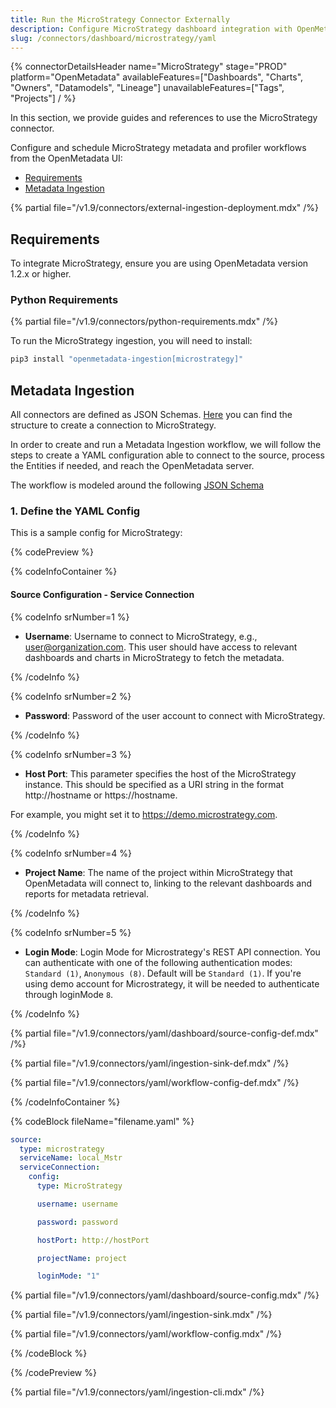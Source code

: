 ```yaml
---
title: Run the MicroStrategy Connector Externally
description: Configure MicroStrategy dashboard integration with OpenMetadata using YAML. Step-by-step connector setup guide with examples and best practices.
slug: /connectors/dashboard/microstrategy/yaml
---
```


{% connectorDetailsHeader
  name="MicroStrategy"
  stage="PROD"
  platform="OpenMetadata"
  availableFeatures=["Dashboards", "Charts", "Owners", "Datamodels", "Lineage"]
  unavailableFeatures=["Tags", "Projects"]
/ %}

In this section, we provide guides and references to use the MicroStrategy connector.

Configure and schedule MicroStrategy metadata and profiler workflows from the OpenMetadata UI:

- [Requirements](#requirements)
- [Metadata Ingestion](#metadata-ingestion)

{% partial file="/v1.9/connectors/external-ingestion-deployment.mdx" /%}

## Requirements

To integrate MicroStrategy, ensure you are using OpenMetadata version 1.2.x or higher.

### Python Requirements

{% partial file="/v1.9/connectors/python-requirements.mdx" /%}

To run the MicroStrategy ingestion, you will need to install:

```bash
pip3 install "openmetadata-ingestion[microstrategy]"
```

## Metadata Ingestion

All connectors are defined as JSON Schemas. 
[Here](https://github.com/open-metadata/OpenMetadata/blob/main/openmetadata-spec/src/main/resources/json/schema/entity/services/connections/dashboard/mstrConnection.json)
you can find the structure to create a connection to MicroStrategy.

In order to create and run a Metadata Ingestion workflow, we will follow
the steps to create a YAML configuration able to connect to the source,
process the Entities if needed, and reach the OpenMetadata server.

The workflow is modeled around the following
[JSON Schema](https://github.com/open-metadata/OpenMetadata/blob/main/openmetadata-spec/src/main/resources/json/schema/metadataIngestion/workflow.json)

### 1. Define the YAML Config

This is a sample config for MicroStrategy:

{% codePreview %}

{% codeInfoContainer %}

#### Source Configuration - Service Connection

{% codeInfo srNumber=1 %}

- **Username**: Username to connect to MicroStrategy, e.g., user@organization.com. This user should have access to relevant dashboards and charts in MicroStrategy to fetch the metadata.

{% /codeInfo %}

{% codeInfo srNumber=2 %}

- **Password**: Password of the user account to connect with MicroStrategy.

{% /codeInfo %}

{% codeInfo srNumber=3 %}

- **Host Port**: This parameter specifies the host of the MicroStrategy instance. This should be specified as a URI string in the format http://hostname or https://hostname.

For example, you might set it to https://demo.microstrategy.com.

{% /codeInfo %}

{% codeInfo srNumber=4 %}

- **Project Name**: The name of the project within MicroStrategy that OpenMetadata will connect to, linking to the relevant dashboards and reports for metadata retrieval.

{% /codeInfo %}

{% codeInfo srNumber=5 %}

- **Login Mode**: Login Mode for Microstrategy's REST API connection. You can authenticate with one of the following authentication modes: `Standard (1)`, `Anonymous (8)`. Default will be `Standard (1)`.
If you're using demo account for Microstrategy, it will be needed to authenticate through loginMode `8`.

{% /codeInfo %}

{% partial file="/v1.9/connectors/yaml/dashboard/source-config-def.mdx" /%}

{% partial file="/v1.9/connectors/yaml/ingestion-sink-def.mdx" /%}

{% partial file="/v1.9/connectors/yaml/workflow-config-def.mdx" /%}

{% /codeInfoContainer %}

{% codeBlock fileName="filename.yaml" %}

```yaml {% isCodeBlock=true %}
source:
  type: microstrategy
  serviceName: local_Mstr
  serviceConnection:
    config:
      type: MicroStrategy
```
```yaml {% srNumber=1 %}
      username: username
```
```yaml {% srNumber=2 %}
      password: password
```
```yaml {% srNumber=3 %}
      hostPort: http://hostPort
```
```yaml {% srNumber=4 %}
      projectName: project
```
```yaml {% srNumber=5 %}
      loginMode: "1"
```

{% partial file="/v1.9/connectors/yaml/dashboard/source-config.mdx" /%}

{% partial file="/v1.9/connectors/yaml/ingestion-sink.mdx" /%}

{% partial file="/v1.9/connectors/yaml/workflow-config.mdx" /%}

{% /codeBlock %}

{% /codePreview %}

{% partial file="/v1.9/connectors/yaml/ingestion-cli.mdx" /%}
